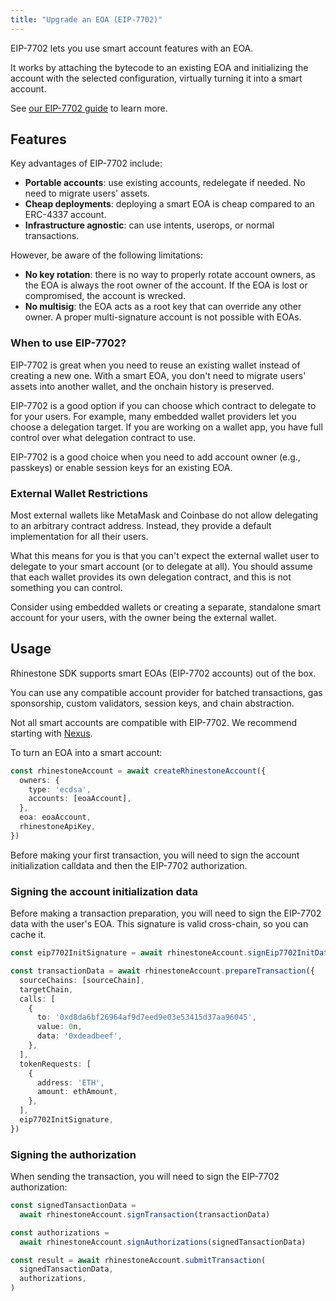 ```yaml
---
title: "Upgrade an EOA (EIP-7702)"
---
```


EIP-7702 lets you use smart account features with an EOA.

It works by attaching the bytecode to an existing EOA and initializing the account with the selected configuration, virtually turning it into a smart account.

See [our EIP-7702 guide](../../home/concepts/smart-eoas-eip-7702) to learn more.

## Features

Key advantages of EIP-7702 include:

- **Portable accounts**: use existing accounts, redelegate if needed. No need to migrate users' assets.
- **Cheap deployments**: deploying a smart EOA is cheap compared to an ERC-4337 account.
- **Infrastructure agnostic**: can use intents, userops, or normal transactions.

However, be aware of the following limitations:

- **No key rotation**: there is no way to properly rotate account owners, as the EOA is always the root owner of the account. If the EOA is lost or compromised, the account is wrecked.
- **No multisig**: the EOA acts as a root key that can override any other owner. A proper multi-signature account is not possible with EOAs.

### When to use EIP-7702?

EIP-7702 is great when you need to reuse an existing wallet instead of creating a new one. With a smart EOA, you don't need to migrate users' assets into another wallet, and the onchain history is preserved.

EIP-7702 is a good option if you can choose which contract to delegate to for your users. For example, many embedded wallet providers let you choose a delegation target. If you are working on a wallet app, you have full control over what delegation contract to use.

EIP-7702 is a good choice when you need to add account owner (e.g., passkeys) or enable session keys for an existing EOA.

### External Wallet Restrictions

Most external wallets like MetaMask and Coinbase do not allow delegating to an arbitrary contract address. Instead, they provide a default implementation for all their users.

What this means for you is that you can't expect the external wallet user to delegate to your smart account (or to delegate at all). You should assume that each wallet provides its own delegation contract, and this is not something you can control.

Consider using embedded wallets or creating a separate, standalone smart account for your users, with the owner being the external wallet.

## Usage

Rhinestone SDK supports smart EOAs (EIP-7702 accounts) out of the box.

You can use any compatible account provider for batched transactions, gas sponsorship, custom validators, session keys, and chain abstraction.

<Warning>Not all smart accounts are compatible with EIP-7702. We recommend starting with [Nexus](../customize/smart-account-providers/nexus).</Warning>

To turn an EOA into a smart account:

```ts {6}
const rhinestoneAccount = await createRhinestoneAccount({
  owners: {
    type: 'ecdsa',
    accounts: [eoaAccount],
  },
  eoa: eoaAccount,
  rhinestoneApiKey,
})
```

Before making your first transaction, you will need to sign the account initialization calldata and then the EIP-7702 authorization.

### Signing the account initialization data

Before making a transaction preparation, you will need to sign the EIP-7702 data with the user's EOA. This signature is valid cross-chain, so you can cache it.

```ts {1,19}
const eip7702InitSignature = await rhinestoneAccount.signEip7702InitData()

const transactionData = await rhinestoneAccount.prepareTransaction({
  sourceChains: [sourceChain],
  targetChain,
  calls: [
    {
      to: '0xd8da6bf26964af9d7eed9e03e53415d37aa96045',
      value: 0n,
      data: '0xdeadbeef',
    },
  ],
  tokenRequests: [
    {
      address: 'ETH',
      amount: ethAmount,
    },
  ],
  eip7702InitSignature,
})
```

### Signing the authorization

When sending the transaction, you will need to sign the EIP-7702 authorization:

```ts {4-5}
const signedTansactionData =
  await rhinestoneAccount.signTransaction(transactionData)

const authorizations =
  await rhinestoneAccount.signAuthorizations(signedTansactionData)

const result = await rhinestoneAccount.submitTransaction(
  signedTansactionData,
  authorizations,
)
```
